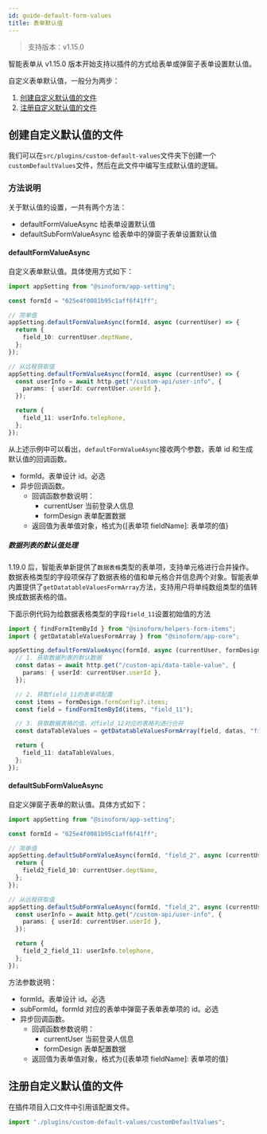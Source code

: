 ```yaml
---
id: guide-default-form-values
title: 表单默认值
---
```


> 支持版本：v1.15.0

智能表单从 v1.15.0 版本开始支持以插件的方式给表单或弹窗子表单设置默认值。

自定义表单默认值，一般分为两步：

1. [创建自定义默认值的文件](#创建自定义默认值的文件)
2. [注册自定义默认值的文件](#注册自定义默认值的文件)

## 创建自定义默认值的文件

我们可以在`src/plugins/custom-default-values`文件夹下创建一个`customDefaultValues`文件，然后在此文件中编写生成默认值的逻辑。

### 方法说明

关于默认值的设置，一共有两个方法：

- defaultFormValueAsync 给表单设置默认值
- defaultSubFormValueAsync 给表单中的弹窗子表单设置默认值

#### defaultFormValueAsync

自定义表单默认值。具体使用方式如下：

```ts title="src/plugins/custom-default-values/customDefaultValues.ts"
import appSetting from "@sinoform/app-setting";

const formId = "625e4f0081b95c1aff6f41ff";

// 简单值
appSetting.defaultFormValueAsync(formId, async (currentUser) => {
  return {
    field_10: currentUser.deptName,
  };
});

// 从远程获取值
appSetting.defaultFormValueAsync(formId, async (currentUser) => {
  const userInfo = await http.get("/custom-api/user-info", {
    params: { userId: currentUser.userId },
  });

  return {
    field_11: userInfo.telephone,
  };
});
```

从上述示例中可以看出，`defaultFormValueAsync`接收两个参数，表单 id 和生成默认值的回调函数。

- formId。表单设计 id。必选
- 异步回调函数。
  - 回调函数参数说明：
    - currentUser 当前登录人信息
    - formDesign 表单配置数据
  - 返回值为表单值对象，格式为{[表单项 fieldName]: 表单项的值}

##### 数据列表的默认值处理

1.19.0 后，智能表单新提供了`数据表格`类型的表单项，支持单元格进行合并操作。数据表格类型的字段项保存了数据表格的值和单元格合并信息两个对象。智能表单内置提供了`getDatatableValuesFormArray`方法，支持用户将单纯数组类型的值转换成数据表格的值。

下面示例代码为给数据表格类型的字段`field_11`设置初始值的方法

```ts
import { findFormItemById } from "@sinoform/helpers-form-items";
import { getDatatableValuesFormArray } from "@sinoform/app-core";

appSetting.defaultFormValueAsync(formId, async (currentUser, formDesign) => {
  // 1. 获取数据列表的默认数据
  const datas = await http.get("/custom-api/data-table-value", {
    params: { userId: currentUser.userId },
  });

  // 2. 获取field_11的表单项配置
  const items = formDesign.formConfig?.items;
  const field = findFormItemById(items, "field_11");

  // 3. 获取数据表格的值，对field_12对应的表格列进行合并
  const dataTableValues = getDatatableValuesFormArray(field, datas, "field_12");

  return {
    field_11: dataTableValues,
  };
});
```

#### defaultSubFormValueAsync

自定义弹窗子表单的默认值。具体方式如下：

```ts title="src/plugins/custom-default-values/customDefaultValues.ts"
import appSetting from "@sinoform/app-setting";

const formId = "625e4f0081b95c1aff6f41ff";

// 简单值
appSetting.defaultSubFormValueAsync(formId, "field_2", async (currentUser) => {
  return {
    field2_field_10: currentUser.deptName,
  };
});

// 从远程获取值
appSetting.defaultSubFormValueAsync(formId, "field_2", async (currentUser) => {
  const userInfo = await http.get("/custom-api/user-info", {
    params: { userId: currentUser.userId },
  });

  return {
    field_2_field_11: userInfo.telephone,
  };
});
```

方法参数说明：

- formId。表单设计 id。必选
- subFormId。formId 对应的表单中弹窗子表单表单项的 id。必选
- 异步回调函数。
  - 回调函数参数说明：
    - currentUser 当前登录人信息
    - formDesign 表单配置数据
  - 返回值为表单值对象，格式为{[表单项 fieldName]: 表单项的值}

## 注册自定义默认值的文件

在插件项目入口文件中引用该配置文件。

```typescript title=src/index.ts
import "./plugins/custom-default-values/customDefaultValues";
```
